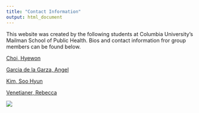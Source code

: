 ```yaml
---
title: "Contact Information"
output: html_document
---
```


This website was created by the following students at Columbia University's Mailman School of Public Health. Bios and contact information fror group members can be found below.

<a href="https://hc2847.github.io/hc2847.github.io/">Choi, Hyewon</a>

<a href="https://angelgar.github.io/angelgar.github.io/">Garcia de la Garza, Angel</a>

<a href="https://sk4382.github.io/sk4382.github.io/">Kim, Soo Hyun</a>

<a href="https://rvenetianer.github.io/-rebeccavenetianer-.github.io/">Venetianer, Rebecca</a>

![](./Picture.jpg)
